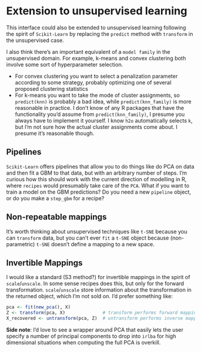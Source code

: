 # Extension to unsupervised learning

This interface could also be extended to unsupervised learning following the spirit of `Scikit-Learn` by replacing the `predict` method with `transform` in the unsupervised case.

I also think there's an important equivalent of a `model family` in the unsupervised domain. For example, k-means and convex clustering both involve some sort of hyperparameter selection.

- For convex clustering you want to select a penalization parameter according to some strategy, probably optimizing one of several proposed clustering statistics
- For k-means you want to take the mode of cluster assignments, so `predict(knn)` is probably a bad idea, while `predict(knn_family)` is more reasonable in practice. I don't know of any R packages that have the functionality you'd assume from `predict(knn_family)`, I presume you always have to implement it yourself. I know `h2o` automatically selects `k`, but I'm not sure how the actual cluster assignments come about. I presume it's reasonable though.

## Pipelines

`Scikit-Learn` offers pipelines that allow you to do things like do PCA on data and then fit a GBM to that data, but with an arbitrary number of steps. I'm curious how this should work with the current direction of modelling in R, where `recipes` would presumably take care of the `PCA`. What if you want to train a model on the GBM predictions? Do you need a new `pipeline` object, or do you make a `step_gbm` for a recipe?

## Non-repeatable mappings

It's worth thinking about unsupervised techniques like `t-SNE` because you can `transform` data, but you can't ever `fit` a `t-SNE` object because (non-parametric) `t-SNE` doesn't define a mapping to a new space.

## Invertible Mappings

I would like a standard  (S3 method?) for invertible mappings in the spirit of `scale`/`unscale`. In some sense recipes does this, but only for the forward transformation. `scale`/`unscale` store information about the transformation in the returned object, which I'm not sold on. I'd prefer something like:

```r
pca <- fit(new_pca(), X)
Z <- transform(pca, X)              # transform performs forward mapping
X_recovered <- untransform(pca, Z)  # untransform performs inverse mapping
```

**Side note**: I'd love to see a wrapper around PCA that easily lets the user specify a number of principal components to drop into `irlba` for high dimensional situations when computing the full PCA is overkill.
